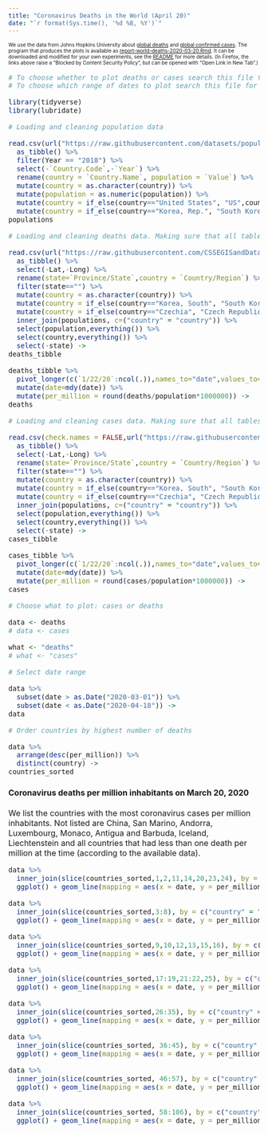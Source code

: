 ```yaml
---
title: "Coronavirus Deaths in the World (April 20)"
date: "`r format(Sys.time(), '%d %B, %Y')`"
---
```


<font size=1>
We use the data from Johns Hopkins University about [global deaths](https://github.com/CSSEGISandData/COVID-19/blob/master/csse_covid_19_data/csse_covid_19_time_series/time_series_covid19_deaths_global.csv)  and [global confirmed cases](https://github.com/CSSEGISandData/COVID-19/blob/master/csse_covid_19_data/csse_covid_19_time_series/time_series_covid19_confirmed_global.csv). The program that produces the plots is available as [report-world-deaths-2020-03-20.Rmd](https://github.com/alexhkurz/coronavirus-in-R/blob/master/reports/report-world-deaths-2020-03-20.Rmd). It can be downloaded and modified for your own experiments, see the [README](https://github.com/alexhkurz/coronavirus-in-R/) for more details. (In Firefox, the links above raise a "Blocked by Content Security Policy", but can be opened with "Open Link in New Tab".)
</font>

<font size=3>

```r

# To choose whether to plot deaths or cases search this file for "what"
# To choose which range of dates to plot search this file for "subset(date"

library(tidyverse)
library(lubridate)

# Loading and cleaning population data

read.csv(url("https://raw.githubusercontent.com/datasets/population/master/data/population.csv")) %>%
  as_tibble() %>%
  filter(Year == "2018") %>%
  select(-`Country.Code`,-`Year`) %>%
  rename(country = `Country.Name`, population = `Value`) %>%
  mutate(country = as.character(country)) %>%
  mutate(population = as.numeric(population)) %>%
  mutate(country = if_else(country=="United States", "US",country)) %>%
  mutate(country = if_else(country=="Korea, Rep.", "South Korea",country)) ->
populations

# Loading and cleaning deaths data. Making sure that all tables have the same country names.

read.csv(url("https://raw.githubusercontent.com/CSSEGISandData/COVID-19/master/csse_covid_19_data/csse_covid_19_time_series/time_series_covid19_deaths_global.csv"),check.names = FALSE) %>%
  as_tibble() %>%
  select(-Lat,-Long) %>%
  rename(state=`Province/State`,country = `Country/Region`) %>%
  filter(state=="") %>%
  mutate(country = as.character(country)) %>%
  mutate(country = if_else(country=="Korea, South", "South Korea",country)) %>%
  mutate(country = if_else(country=="Czechia", "Czech Republic",country)) %>%
  inner_join(populations, c=("country" = "country")) %>%
  select(population,everything()) %>%
  select(country,everything()) %>%
  select(-state) ->
deaths_tibble

deaths_tibble %>%
  pivot_longer(c(`1/22/20`:ncol(.)),names_to="date",values_to="deaths") %>%
  mutate(date=mdy(date)) %>%
  mutate(per_million = round(deaths/population*1000000)) ->
deaths

# Loading and cleaning cases data. Making sure that all tables have the same country names.

read.csv(check.names = FALSE,url("https://raw.githubusercontent.com/CSSEGISandData/COVID-19/master/csse_covid_19_data/csse_covid_19_time_series/time_series_covid19_confirmed_global.csv")) %>%
  as_tibble() %>%
  select(-Lat,-Long) %>%
  rename(state=`Province/State`,country = `Country/Region`) %>%
  filter(state=="") %>%
  mutate(country = as.character(country)) %>%
  mutate(country = if_else(country=="Korea, South", "South Korea",country)) %>%
  mutate(country = if_else(country=="Czechia", "Czech Republic",country)) %>%
  inner_join(populations, c=("country" = "country")) %>%
  select(population,everything()) %>%
  select(country,everything()) %>%
  select(-state) ->
cases_tibble

cases_tibble %>%
  pivot_longer(c(`1/22/20`:ncol(.)),names_to="date",values_to="cases") %>%
  mutate(date=mdy(date)) %>%
  mutate(per_million = round(cases/population*1000000)) ->
cases
```


```r

# Choose what to plot: cases or deaths 

data <- deaths
# data <- cases

what <- "deaths"
# what <- "cases"
```

```r

# Select date range

data %>%
  subset(date > as.Date("2020-03-01")) %>%
  subset(date < as.Date("2020-04-18")) ->
data
```

```r

# Order countries by highest number of deaths

data %>%
  arrange(desc(per_million)) %>%
  distinct(country) ->
countries_sorted
```


#### Coronavirus deaths per million inhabitants on March 20, 2020

We list the countries with the most coronavirus cases per million inhabitants. Not listed are China, San Marino, Andorra, Luxembourg, Monaco, Antigua and Barbuda, Iceland, Liechtenstein and all countries that had less than one death per million at the time (according to the available data).


```r
data %>%
  inner_join(slice(countries_sorted,1,2,11,14,20,23,24), by = c("country" = "country")) %>%
  ggplot() + geom_line(mapping = aes(x = date, y = per_million, color = country)) + labs(x="",y=paste(what,"per million"))
```

```r
data %>%
  inner_join(slice(countries_sorted,3:8), by = c("country" = "country")) %>%
  ggplot() + geom_line(mapping = aes(x = date, y = per_million, color = country)) + labs(x="",y=paste(what,"per million"))
```


```r
data %>%
  inner_join(slice(countries_sorted,9,10,12,13,15,16), by = c("country" = "country")) %>%
  ggplot() + geom_line(mapping = aes(x = date, y = per_million, color = country)) + labs(x="",y=paste(what,"per million"))
```

```r
data %>%
  inner_join(slice(countries_sorted,17:19,21:22,25), by = c("country" = "country")) %>%
  ggplot() + geom_line(mapping = aes(x = date, y = per_million, color = country)) + labs(x="",y=paste(what,"per million"))
```

```r
data %>%
  inner_join(slice(countries_sorted,26:35), by = c("country" = "country")) %>%
  ggplot() + geom_line(mapping = aes(x = date, y = per_million, color = country)) + labs(x="",y=paste(what,"per million"))
```

```r
data %>%
  inner_join(slice(countries_sorted, 36:45), by = c("country" = "country")) %>%
  ggplot() + geom_line(mapping = aes(x = date, y = per_million, color = country)) + labs(x="",y=paste(what,"per million"))
```

```r
data %>%
  inner_join(slice(countries_sorted, 46:57), by = c("country" = "country")) %>%
  ggplot() + geom_line(mapping = aes(x = date, y = per_million, color = country)) + labs(x="",y=paste(what,"per million"))
```

```r
data %>%
  inner_join(slice(countries_sorted, 58:106), by = c("country" = "country")) %>%
  ggplot() + geom_line(mapping = aes(x = date, y = per_million, color = country)) + labs(x="",y=paste(what,"per million"))
```

</font>
